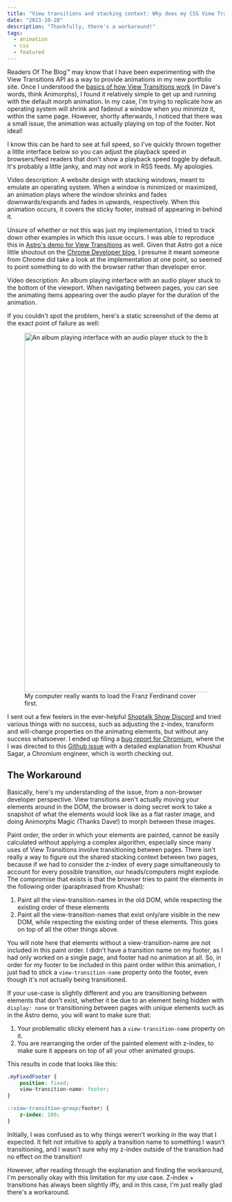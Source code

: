 ---
title: "View transitions and stacking context: Why does my CSS View Transition ignore z-index?"
date: "2023-10-28"
description: "Thankfully, there's a workaround!"
tags:
  - animation
  - css
  - featured
---


Readers Of The Blog™ may know that I have been experimenting with the View Transitions API as a way to provide animations in my new portfolio site. Once I understood the [basics of how View Transitions work](https://daverupert.com/2023/05/getting-started-view-transitions/) (in Dave's words, think Animorphs), I found it relatively simple to get up and running with the default morph animation. In my case, I'm trying to replicate how an operating system will shrink and fadeout a window when you minimize it, within the same page. However, shortly afterwards, I noticed that there was a small issue, the animation was actually playing on top of the footer. Not ideal!

I know this can be hard to see at full speed, so I've quickly thrown together a little interface below so you can adjust the playback speed in browsers/feed readers that don't show a playback speed toggle by default. It's probably a little janky, and may not work in RSS feeds. My apologies.

<VideoPlayback
	aspectRatio="372 / 664"
	source="https://res.cloudinary.com/nicchan/video/upload/v1698457267/view-transitions.mp4">
	Video description: A website design with stacking windows, meant to emulate an
	operating system. When a window is minimized or maximized, an animation plays
	where the window shrinks and fades downwards/expands and fades in upwards,
	respectively. When this animation occurs, it covers the sticky footer, instead
	of appearing in behind it.
</VideoPlayback>

Unsure of whether or not this was just my implementation, I tried to track down other examples in which this issue occurs. I was able to reproduce this in [Astro's demo for View Transitions](https://astro-records.pages.dev/) as well. Given that Astro got a nice little shoutout on the [Chrome Developer blog](https://developer.chrome.com/blog/astro-view-transitions/), I presume it meant someone from Chrome did take a look at the implementation at one point, so seemed to point something to do with the browser rather than developer error.

<VideoPlayback
	aspectRatio="1090 / 830;"
	source="https://res.cloudinary.com/nicchan/video/upload/v1698457267/view-transitions-3.mp4">
	Video description: An album playing interface with an audio player stuck to
	the bottom of the viewport. When navigating between pages, you can see the
	animating items appearing over the audio player for the duration of the
	animation.
</VideoPlayback>

If you couldn't spot the problem, here's a static screenshot of the demo at the exact point of failure as well:

<figure>
	<Image
		src="https://res.cloudinary.com/nicchan/image/upload/v1698457282/56.png"
		width="1090"
		height="830"
		alt="An album playing interface with an audio player stuck to the bottom of the viewport. There is a Franz Ferdinand cover overlaying part of the audio player."
	/>
	<figcaption>
		My computer really wants to load the Franz Ferdinand cover first.
	</figcaption>
</figure>

I sent out a few feelers in the ever-helpful [Shoptalk Show Discord](https://shoptalkshow.com/) and tried various things with no success, such as adjusting the z-index, transform and will-change properties on the animating elements, but without any success whatsoever. I ended up filing a [bug report for Chromium](https://bugs.chromium.org/p/chromium/issues/detail?id=1496143), where the I was directed to this [Github issue](https://github.com/w3c/csswg-drafts/issues/8941) with a detailed explanation from Khushal Sagar, a Chromium engineer, which is worth checking out.

## The Workaround

Basically, here's my understanding of the issue, from a non-browser developer perspective. View transitions aren't actually moving your elements around in the DOM, the browser is doing secret work to take a snapshot of what the elements would look like as a flat raster image, and doing Animorphs Magic (Thanks Dave!) to morph between these images.

Paint order, the order in which your elements are painted, cannot be easily calculated without applying a complex algorithm, especially since many uses of View Transitions involve transitioning between pages. There isn't really a way to figure out the shared stacking context between two pages, because if we had to consider the z-index of every page simultaneously to account for every possible transition, our heads/computers might explode. The compromise that exists is that the browser tries to paint the elements in the following order (paraphrased from Khushal):

1. Paint all the view-transition-names in the old DOM, while respecting the existing order of these elements
2. Paint all the view-transition-names that exist only/are visible in the new DOM, while respecting the existing order of these elements. This goes on top of all the other things above.

You will note here that elements without a view-transition-name are not included in this paint order. I didn't have a transition name on my footer, as I had only worked on a single page, and footer had no animation at all. So, in order for my footer to be included in this paint order within this animation, I just had to stick a `view-transition-name` property onto the footer, even though it's not actually being transitioned.

If your use-case is slightly different and you are transitioning between elements that don't exist, whether it be due to an element being hidden with `display: none` or transitioning between pages with unique elements such as in the Astro demo, you will want to make sure that:

1. Your problematic sticky element has a `view-transition-name` property on it.
2. You are rearranging the order of the painted element with z-index, to make sure it appears on top of all your other animated groups.

This results in code that looks like this:

```css
.myFixedFooter {
	position: fixed;
	view-transition-name: footer;
}
```

```css
::view-transition-group(footer) {
	z-index: 100;
}
```

Initially, I was confused as to why things weren't working in the way that I expected. It felt not intuitive to apply a transition name to something I wasn't transitioning, and I wasn't sure why my z-index outside of the transition had no effect on the transition!

However, after reading through the explanation and finding the workaround, I'm personally okay with this limitation for my use case. Z-index + transitions has always been slightly iffy, and in this case, I'm just really glad there's a workaround.
